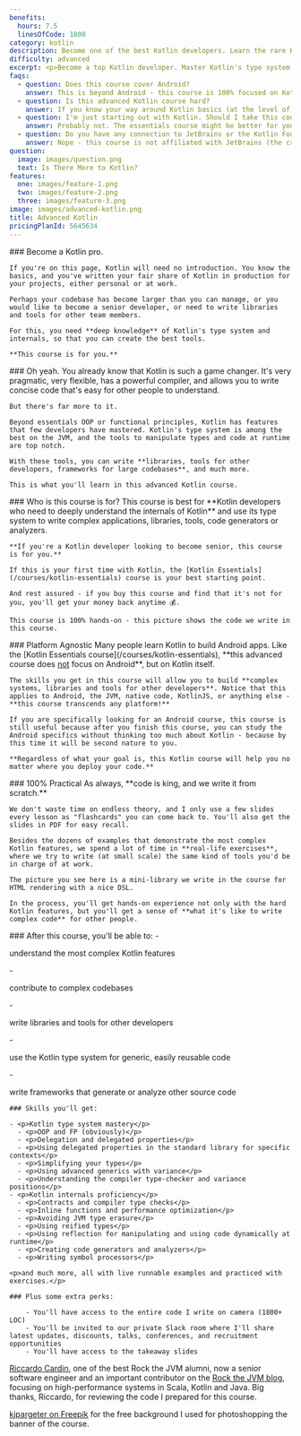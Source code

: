 ```yaml
---
benefits:
  hours: 7.5
  linesOfCode: 1800
category: kotlin
description: Become one of the best Kotlin developers. Learn the rare Kotlin skills in this hands-on, practical course.
difficulty: advanced
excerpt: <p>Become a top Kotlin developer. Master Kotlin's type system and internals, and learn the rare skills and tools that will make you a senior engineer.</p>
faqs:
  - question: Does this course cover Android?
    answer: This is beyond Android - this course is 100% focused on Kotlin as a programming language, without caring which platform you're going to write code for.
  - question: Is this advanced Kotlin course hard?
    answer: If you know your way around Kotlin basics (at the level of the Kotlin Essentials course), you should be fine. If this is your first time with Kotlin (or first time coding), I recommend you take the Kotlin Essentials course first.
  - question: I'm just starting out with Kotlin. Should I take this course?
    answer: Probably not. The essentials course might be better for you.
  - question: Do you have any connection to JetBrains or the Kotlin Foundation?
    answer: Nope - this course is not affiliated with JetBrains (the creators of Kotlin), Google or the Kotlin Foundation. I hope they say good things about this course once they see it, though!
question:
  image: images/question.png
  text: Is There More to Kotlin?
features:
  one: images/feature-1.png
  two: images/feature-2.png
  three: images/feature-3.png
image: images/advanced-kotlin.png
title: Advanced Kotlin
pricingPlanId: 5645634
---
```



<CourseLayout>
  <Fragment slot="goal">
    ### Become a Kotlin pro.

    If you're on this page, Kotlin will need no introduction. You know the basics, and you've written your fair share of Kotlin in production for your projects, either personal or at work.

    Perhaps your codebase has become larger than you can manage, or you would like to become a senior developer, or need to write libraries and tools for other team members.

    For this, you need **deep knowledge** of Kotlin's type system and internals, so that you can create the best tools.

    **This course is for you.**

  </Fragment>
  <Fragment slot="question">
    ### Oh yeah.
    You already know that Kotlin is such a game changer. It's very pragmatic, very flexible, has a powerful compiler, and allows you to write concise code that's easy for other people to understand.

    But there's far more to it.

    Beyond essentials OOP or functional principles, Kotlin has features that few developers have mastered. Kotlin's type system is among the best on the JVM, and the tools to manipulate types and code at runtime are top notch.

    With these tools, you can write **libraries, tools for other developers, frameworks for large codebases**, and much more.

    This is what you'll learn in this advanced Kotlin course.

  </Fragment>
  <Fragment slot="feature1">
    ### Who is this course is for?
    This course is best for **Kotlin developers who need to deeply understand the internals of Kotlin** and use its type system to write complex applications, libraries, tools, code generators or analyzers.

    **If you're a Kotlin developer looking to become senior, this course is for you.**

    If this is your first time with Kotlin, the [Kotlin Essentials](/courses/kotlin-essentials) course is your best starting point.

    And rest assured - if you buy this course and find that it's not for you, you'll get your money back anytime 💰.

    This course is 100% hands-on - this picture shows the code we write in this course.

  </Fragment>
  <Fragment slot="feature2">
    ### Platform Agnostic
    Many people learn Kotlin to build Android apps. Like the [Kotlin Essentials course](/courses/kotlin-essentials), **this advanced course does <ins>not</ins> focus on Android**, but on Kotlin itself.

    The skills you get in this course will allow you to build **complex systems, libraries and tools for other developers**. Notice that this applies to Android, the JVM, native code, KotlinJS, or anything else - **this course transcends any platform!**

    If you are specifically looking for an Android course, this course is still useful because after you finish this course, you can study the Android specifics without thinking too much about Kotlin - because by this time it will be second nature to you.

    **Regardless of what your goal is, this Kotlin course will help you no matter where you deploy your code.**

  </Fragment>
  <Fragment slot="feature3">
    ### 100% Practical
    As always, **code is king, and we write it from scratch.**

    We don't waste time on endless theory, and I only use a few slides every lesson as "flashcards" you can come back to. You'll also get the slides in PDF for easy recall.

    Besides the dozens of examples that demonstrate the most complex Kotlin features, we spend a lot of time in **real-life exercises**, where we try to write (at small scale) the same kind of tools you'd be in charge of at work.

    The picture you see here is a mini-library we write in the course for HTML rendering with a nice DSL.

    In the process, you'll get hands-on experience not only with the hard Kotlin features, but you'll get a sense of **what it's like to write complex code** for other people.

  </Fragment>
  <Fragment slot="skills">
    ### After this course, you'll be able to:
    - <p>understand the most complex Kotlin features</p>
    - <p>contribute to complex codebases</p>
    - <p>write libraries and tools for other developers</p>
    - <p>use the Kotlin type system for generic, easily reusable code</p>
    - <p>write frameworks that generate or analyze other source code</p>

    ### Skills you'll get:

    - <p>Kotlin type system mastery</p>
      - <p>OOP and FP (obviously)</p>
      - <p>Delegation and delegated properties</p>
      - <p>Using delegated properties in the standard library for specific contexts</p>
      - <p>Simplifying your types</p>
      - <p>Using advanced generics with variance</p>
      - <p>Understanding the compiler type-checker and variance positions</p>
    - <p>Kotlin internals proficiency</p>
      - <p>Contracts and compiler type checks</p>
      - <p>Inline functions and performance optimization</p>
      - <p>Avoiding JVM type erasure</p>
      - <p>Using reified types</p>
      - <p>Using reflection for manipulating and using code dynamically at runtime</p>
      - <p>Creating code generators and analyzers</p>
      - <p>Writing symbol processors</p>

    <p>and much more, all with live runnable examples and practiced with exercises.</p>

    ### Plus some extra perks:

        - You'll have access to the entire code I write on camera (1800+ LOC)
        - You'll be invited to our private Slack room where I'll share latest updates, discounts, talks, conferences, and recruitment opportunities
        - You'll have access to the takeaway slides

  </Fragment>
  <Fragment slot="thanks">
    <p><a href="https://www.linkedin.com/in/riccardocardin/">Riccardo Cardin</a>, one of the best Rock the JVM alumni, now a senior software engineer and an important contributor on the <a href="/articles">Rock the JVM blog</a>, focusing on high-performance systems in Scala, Kotlin and Java. Big thanks, Riccardo, for reviewing the code I prepared for this course.</p>
    <p><a href="https://www.freepik.com/free-photo/3d-render-spotlights-grunge-brick-wall_1202914.htm">kjpargeter on Freepik</a> for the free background I used for photoshopping the banner of the course.</p>

  </Fragment>
</CourseLayout>
